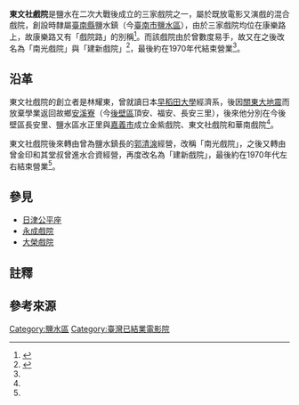 '''東文社戲院'''是鹽水在二次大戰後成立的三家戲院之一，屬於既放電影又演戲的混合戲院，創設時隸屬[[臺南縣|臺南縣]]鹽水鎮（今[[臺南市|臺南市]][[鹽水區|鹽水區]]），由於三家戲院均位在康樂路上，故康樂路又有「戲院路」的別稱<ref name="陳">{{cite journal|author=陳美惠 |title=《南瀛文獻－第八期·鹽水老戲院》 |publisher=臺南縣政府 |issn=1812-7223 |pages=182－184、188頁|date=2009年8月}}</ref>。而該戲院由於曾數度易手，故又在之後改名為「南光戲院」與「建新戲院」<ref name="戲">{{cite book|author=陳桂蘭、王朝賜 |title=《南瀛戲院誌》 |publisher=臺南縣政府 |isbn=978-986-01-7812-8 |pages=137－139頁|date=2009年3月}}</ref>，最後約在1970年代結束營業<ref name="陳"/>。

== 沿革 ==
東文社戲院的創立者是林耀東，曾就讀日本[[早稻田大學|早稻田大學]]經濟系，後因[[關東大地震|關東大地震]]而放棄學業返回故鄉[[安溪寮_(後壁區)|安溪寮]]（今[[後壁區|後壁區]]頂安、福安、長安三里），後來他分別在今後壁區長安里、鹽水區水正里與[[嘉義市|嘉義市]]成立金紫戲院、東文社戲院{{NoteTag|1=除成立戲院外，他還在鹽水中山路上創設「東文社印務局」。}}和華南戲院{{NoteTag|1=三間戲院的成立時間依《南瀛戲院誌》所載依序是金紫、東文社、華南，但在陳美惠〈鹽水老戲院〉一文中則寫東文社戲院創立於1946年<ref name="陳"/>，較1956年（民國四十五年）的金紫戲院早，兩者之間的正確順序為何仍需待查，故暫將相關資訊記於註中。}}<ref name="戲"/>。

東文社戲院後來轉由曾為鹽水鎮長的[[郭清湶|郭清湶]]經營，改稱「南光戲院」，之後又轉由曾金印和其堂叔曾進水合資經營，再度改名為「建新戲院」，最後約在1970年代左右結束營業<ref name="陳"/>。

== 參見 ==
*[[日津公平座|日津公平座]]
*[[永成戲院|永成戲院]]
*[[大榮戲院|大榮戲院]]

== 註釋 ==
<div class="references-small">
{{NoteFoot}}
</div>

== 參考來源 ==
{{reflist}}

[[Category:鹽水區|Category:鹽水區]]
[[Category:臺灣已結業電影院|Category:臺灣已結業電影院]]